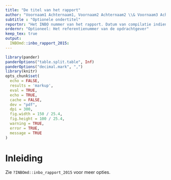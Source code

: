 ```yaml
---
title: "De titel van het rapport"
author: "Voornaam1 Achternaam1, Voornaam2 Achternaam2 \\& Voornaam3 Achternaam3"
subtitle : "Optionele ondertitel"
reportnr: "Het INBO nummer van het rapport. Datum van compilatie indien ontbrekend"
ordernr: "Optioneel: Het referentienummer van de opdrachtgever"
keep_tex: true
output: 
  INBOmd::inbo_rapport_2015:
---
```

```r
library(pander)
panderOptions("table.split.table", Inf)
panderOptions("decimal.mark", ",")
library(knitr)
opts_chunk$set(
  echo = FALSE, 
  results = 'markup',
  eval = TRUE,
  echo = TRUE,
  cache = FALSE,
  dev = "pdf",
  dpi = 300,
  fig.width = 150 / 25.4,
  fig.height = 100 / 25.4,
  warning = TRUE,
  error = TRUE,
  message = TRUE
)
```

# Inleiding

Zie `?INBOmd::inbo_rapport_2015` voor meer opties.
